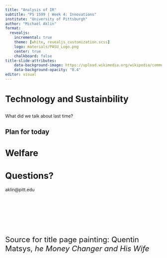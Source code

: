```yaml
---
title: "Analysis of IR"
subtitle: "PS 1599 | Week 4: Innovations"
institute: "University of Pittsburgh"
author: "Michaël Aklin"
format:
  revealjs:
    incremental: true
    theme: [white, revealjs_customization.scss]
    logo: materials/PASU_Logo.png
    center: true
    chalkboard: false
title-slide-attributes: 
    data-background-image: https://upload.wikimedia.org/wikipedia/commons/1/13/VReumerswale_Money_Changers_Hermitage.jpg
    data-background-opacity: "0.4"
editor: visual
---
```


# Technology and Sustainbility

##

::: {.r-fit-text}
What did we talk about last time?
:::

## Plan for today

<!-- Theme: 
Goals of society: deontology vs consequentialism
Two forms of consequentialism
Conclusion: we often want to generate the best consequences
What consequences? Happiness (=utility)!
But: doesn't work that great. Nepal. Trump paradox.
Instead: human development.
But: complicated.
Instead: GDP!
Thus: centrality of development for our societies.
-->

# Welfare

## 

# 

# Questions?

aklin@pitt.edu

<br>

<br>

<br>

<br>

<font size="5">Source for title page painting: Quentin Matsys, _he Money Changer and His Wife_</font>
